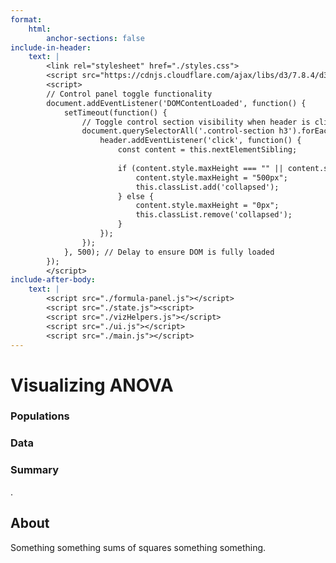 ```yaml
---
format:
    html:
        anchor-sections: false
include-in-header:
    text: |
        <link rel="stylesheet" href="./styles.css"> 
        <script src="https://cdnjs.cloudflare.com/ajax/libs/d3/7.8.4/d3.min.js"></script>
        <script>
        // Control panel toggle functionality
        document.addEventListener('DOMContentLoaded', function() {
            setTimeout(function() {
                // Toggle control section visibility when header is clicked
                document.querySelectorAll('.control-section h3').forEach(header => {
                    header.addEventListener('click', function() {
                        const content = this.nextElementSibling;
                        
                        if (content.style.maxHeight === "" || content.style.maxHeight === "0px") {
                            content.style.maxHeight = "500px";
                            this.classList.add('collapsed');
                        } else {
                            content.style.maxHeight = "0px";
                            this.classList.remove('collapsed');
                        }
                    });
                });
            }, 500); // Delay to ensure DOM is fully loaded
        });
        </script>
include-after-body: 
    text: |
        <script src="./formula-panel.js"></script>
        <script src="./state.js"><script>
        <script src="./vizHelpers.js"></script>
        <script src="./ui.js"></script>
        <script src="./main.js"></script>
---
```


# Visualizing ANOVA

:::: {.main-container}

::: {.visualization-wrapper}

<div class="control-sections">
<div class="control-section population-controls">
<h3>Populations</h3>
<div id="population-controls" class="control-content" style="max-height: 0px;"></div>
</div>
<div class="control-section sample-controls">
<h3>Data</h3>
<div id="sample-controls" class="control-content" style="max-height: 0px;"></div>
</div>
<div class="control-section summary-controls">
<h3>Summary</h3>
<div id="summary-controls" class="control-content" style="max-height: 0px;"></div>
</div>
</div>
<div id="data-graph" class="visualization-area"></div>

:::

::::


<div id="formula-panel">$.$</div>

::: {.about}

## About

Something something sums of squares something something.

:::
